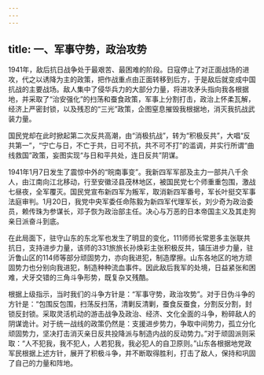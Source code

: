 ```yaml
---
---
---
```

title: 一、军事守势，政治攻势
---




1941年，敌后抗日战争处于最艰苦、最困难的阶段。日寇停止了对正面战场的进攻，代之以诱降为主的政策，把作战重点由正面转移到后方，于是敌后就变成中国抗战的主要战场。敌人集中了侵华兵力的大部分力量，将进攻矛头指向我各根据地，并采取了“治安强化”的扫荡和蚕食政策，军事上分割打击，政治上怀柔瓦解，经济上严密封锁，以及残忍的“三光”政策，企图窒息摧毁我根据地，消灭我抗战武装力量。

国民党却在此时掀起第二次反共高潮，由“消极抗战”，转为“积极反共”，大唱“反共第一”，“宁亡与日，不亡于共，日可不抗，共不可不打”的滥调，并实行所谓“曲线救国”政策，妄图实现“与日和平共处，连日反共”阴谋。

1941年1月7日发生了震惊中外的“皖南事变”。我新四军军部及主力一部共八千余人，由江南向江北移动，行至安徽泾县茂林地区，被国民党七个师重重包围，激战七昼夜，全军覆灭。国民党宣布新四军为叛军，取消新四军番号，军长叶挺交军事法庭审判。1月20日，我党中央军委任命陈毅为新四军代理军长，刘少奇为政治委员，赖传珠为参谋长，邓子恢为政治部主任。决心与万恶的日本帝国主义及其走狗亲日派奋斗到底。

在此局面下，驻守山东的东北军也发生了明显的变化，111师师长常恩多主张联共抗日，支持进步力量，该师的331旅旅长孙焕彩主张积极反共，镇压进步力量，驻沂鲁山区的114师等部分顽固势力，亦向我进犯，制造摩擦。山东各地区的地方顽固势力也分别向我进犯，制造种种流血事件。因此敌后我军的处境，日益紧张和困难，犬牙交错的三角斗争形势，既复杂又残酷。

根据上级指示，当时我们的斗争方针是：“军事守势，政治攻势”。对于日伪斗争的方针是：“包围反包围，扫荡反扫荡，清剿反清剿，蚕食反蚕食，分割反分割，封锁反封锁。采取灵活机动的游击战争及政治、经济、文化全面的斗争，粉碎敌人的阴谋诡计。对于统一战线的政策仍然是：支援进步势力，争取中间势力，孤立分化顽固势力，坚决打击消灭亲日反共投降派与制造内战的反动势力。”对于顽固派则采取：“人不犯我，我不犯人，人若犯我，我必犯人的自卫原则。”山东各根据地党政军民根据上述方针，展开了积极斗争，并不断取得胜利，打击了敌人，保持和巩固了自己的力量和阵地。